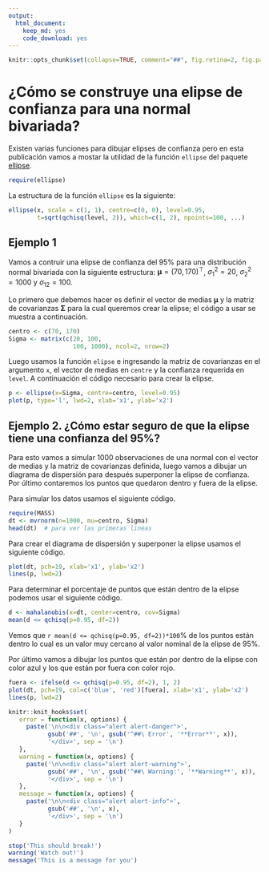 ```yaml
---
output:
  html_document:
    keep_md: yes
    code_download: yes
---
```


```r
knitr::opts_chunk$set(collapse=TRUE, comment="##", fig.retina=2, fig.path = "MyFigs/Figure-")
```

# ¿Cómo se construye una elipse de confianza para una normal bivariada?
Existen varias funciones para dibujar elipses de confianza pero en esta publicación vamos a mostar la utilidad de la función `ellipse` del paquete [ellipse](https://cran.r-project.org/web/packages/ellipse/index.html).

```r
require(ellipse)
```

La estructura de la función `ellipse` es la siguiente:

```r
ellipse(x, scale = c(1, 1), centre=c(0, 0), level=0.95, 
        t=sqrt(qchisq(level, 2)), which=c(1, 2), npoints=100, ...)
```

## Ejemplo 1
Vamos a contruir una elipse de confianza del 95% para una distribución normal bivariada con la siguiente estructura: $\boldsymbol{\mu}=(70, 170)^\top$, $\sigma_1^2=20$, $\sigma_2^2=1000$ y $\sigma_{12}=100$. 

Lo primero que debemos hacer es definir el vector de medias $\boldsymbol{\mu}$ y la matriz de covarianzas $\boldsymbol{\Sigma}$ para la cual queremos crear la elipse; el código a usar se muestra a continuación.

```r
centro <- c(70, 170)
Sigma <- matrix(c(20, 100,
                  100, 1000), ncol=2, nrow=2)
```

Luego usamos la función `elipse` e ingresando la matriz de covarianzas en el argumento `x`, el vector de medias en `centre` y la confianza requerida en `level`. A continuación el código necesario para crear la elipse.

```r
p <- ellipse(x=Sigma, centre=centro, level=0.95)
plot(p, type='l', lwd=2, xlab='x1', ylab='x2')
```

## Ejemplo 2. ¿Cómo estar seguro de que la elipse tiene una confianza del 95%?
Para esto vamos a simular 1000 observaciones de una normal con el vector de medias y la matriz de covarianzas definida, luego vamos a dibujar un diagrama de dispersión para después superponer la elipse de confianza. Por último contaremos los puntos que quedaron dentro y fuera de la elipse.

Para simular los datos usamos el siguiente código.
```r
require(MASS)
dt <- mvrnorm(n=1000, mu=centro, Sigma)
head(dt)  # para ver las primeras lineas
```

Para crear el diagrama de dispersión y superponer la elipse usamos el siguiente código.
```r
plot(dt, pch=19, xlab='x1', ylab='x2')
lines(p, lwd=2)
```

Para determinar el porcentaje de puntos que están dentro de la elipse podemos usar el siguiente código.

```r
d <- mahalanobis(x=dt, center=centro, cov=Sigma)
mean(d <= qchisq(p=0.95, df=2))
```

Vemos que `r mean(d <= qchisq(p=0.95, df=2))*100`% de los puntos están dentro lo cual es un valor muy cercano al valor nominal de la elipse de 95%.

Por último vamos a dibujar los puntos que están por dentro de la elipse con color azul y los que están por fuera con color rojo.

```r
fuera <- ifelse(d <= qchisq(p=0.95, df=2), 1, 2)
plot(dt, pch=19, col=c('blue', 'red')[fuera], xlab='x1', ylab='x2')
lines(p, lwd=2)
```

```r
knitr::knit_hooks$set(
   error = function(x, options) {
     paste('\n\n<div class="alert alert-danger">',
           gsub('##', '\n', gsub('^##\ Error', '**Error**', x)),
           '</div>', sep = '\n')
   },
   warning = function(x, options) {
     paste('\n\n<div class="alert alert-warning">',
           gsub('##', '\n', gsub('^##\ Warning:', '**Warning**', x)),
           '</div>', sep = '\n')
   },
   message = function(x, options) {
     paste('\n\n<div class="alert alert-info">',
           gsub('##', '\n', x),
           '</div>', sep = '\n')
   }
)
```

```r
stop('This should break!')
warning('Watch out!')
message('This is a message for you')
```
